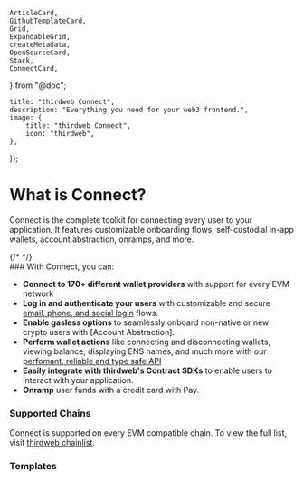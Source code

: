 	ArticleCard,
	GithubTemplateCard,
	Grid,
	ExpandableGrid,
	createMetadata,
	OpenSourceCard,
	Stack,
	ConnectCard,
} from "@doc";

	title: "thirdweb Connect",
	description: "Everything you need for your web3 frontend.",
	image: {
		title: "thirdweb Connect",
		icon: "thirdweb",
	},
});

# What is Connect?

Connect is the complete toolkit for connecting every user to your application. It features customizable onboarding flows, self-custodial in-app wallets, account abstraction, onramps, and more.

<div
	className={cn(
		"my-4 grid gap-4 md:grid-cols-2 lg:grid-cols-2",
		props.className,
	)}
>
	<ConnectCard
		title="Try out the demo"
		href="https://thirdweb.com/dashboard/connect/playground"
		iconUrl="/icons/connect/intros/demo.svg"
	/>
	<ConnectCard
		title="Quickstart"
		href="https://portal.thirdweb.com/connect/quickstart"
		iconUrl="/icons/connect/intros/quickstart.svg"
	/>
	{/* <ConnectCard
		title="Why Connect?"
		href=""
		iconUrl="/icons/connect/intros/why-connect.svg"
	/>
	<ConnectCard
		title="Video Tutorial"
		href=""
		iconUrl="/icons/connect/intros/video-tutorial.svg"
	/> */}
</div>
### With Connect, you can:

- **Connect to 170+ different wallet providers** with support for every EVM network
- **Log in and authenticate your users** with customizable and secure [email, phone, and social login](https://portal.thirdweb.com/connect/in-app-wallet/overview) flows.
- **Enable gasless options** to seamlessly onboard non-native or new crypto users with [Account Abstraction].
- **Perform wallet actions** like connecting and disconnecting wallets, viewing balance, displaying ENS names, and much more with our [perfomant, reliable and type safe API](https://portal.thirdweb.com/connect/blockchain-api)
- **Easily integrate with thirdweb's Contract SDKs** to enable users to interact with your application.
- **Onramp** user funds with a credit card with Pay.

### Supported Chains

Connect is supported on every EVM compatible chain. To view the full list, visit [thirdweb chainlist](https://thirdweb.com/chainlist).

### Templates

<ExpandableGrid>

<GithubTemplateCard
	title="Next Starter"
	href="https://github.com/thirdweb-example/next-starter"
	tag="Starter"
/>
<GithubTemplateCard
	title="Vite Starter"
	href="https://github.com/thirdweb-example/vite-starter"
	tag="Starter"
/>
<GithubTemplateCard
	title="Node Starter"
	href="https://github.com/thirdweb-example/node-starter"
	tag="Starter"
/>
<GithubTemplateCard
	title="Expo Starter"
	href="https://github.com/thirdweb-example/expo-starter"
	tag="Starter"
/>

<GithubTemplateCard
	title="NFT Marketplace"
	href="https://github.com/thirdweb-example/marketplace-v3"
	tag="Builds"
/>

<GithubTemplateCard
	title="Auth - NextJS"
	href="https://github.com/thirdweb-example/thirdweb-auth-next"
	tag="Example"
/>

<GithubTemplateCard
	title="Auth - Express"
	href="https://github.com/thirdweb-example/thirdweb-auth-express"
	tag="Example"
/>

<GithubTemplateCard
	title="Account Abstraction"
	href="https://github.com/thirdweb-example/account-abstraction"
	tag="Example"
/>

<GithubTemplateCard
	title="Sign in with Farcaster"
	href="https://github.com/thirdweb-example/thirdweb-siwf"
	tag="Example"
/>

</ExpandableGrid>
